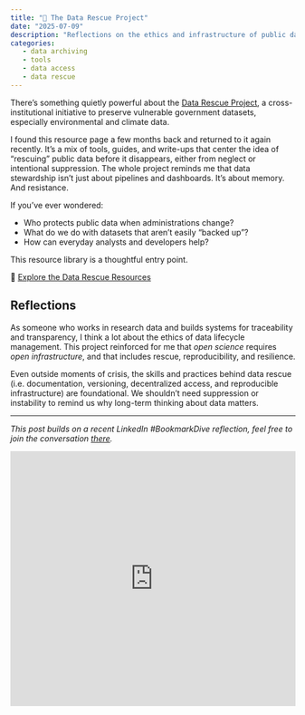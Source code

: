 ```yaml
---
title: "📌 The Data Rescue Project"
date: "2025-07-09"
description: "Reflections on the ethics and infrastructure of public data stewardship, highlighting the tools and vision behind the Data Rescue Project."
categories:
   - data archiving
   - tools
   - data access
   - data rescue
---
```


There’s something quietly powerful about the [Data Rescue Project](https://www.datarescueproject.org/about-data-rescue-project/), a cross-institutional initiative to preserve vulnerable government datasets, especially environmental and climate data.

I found this resource page a few months back and returned to it again recently. It’s a mix of tools, guides, and write-ups that center the idea of “rescuing” public data before it disappears, either from neglect or intentional suppression. The whole project reminds me that data stewardship isn't just about pipelines and dashboards. It’s about memory. And resistance.

If you’ve ever wondered:

- Who protects public data when administrations change?
- What do we do with datasets that aren’t easily “backed up”?
- How can everyday analysts and developers help?

This resource library is a thoughtful entry point.

🔗 [Explore the Data Rescue Resources](https://www.datarescueproject.org/resources/)

## Reflections

As someone who works in research data and builds systems for traceability and transparency, I think a lot about the ethics of data lifecycle management. This project reinforced for me that *open science* requires *open infrastructure*, and that includes rescue, reproducibility, and resilience.

Even outside moments of crisis, the skills and practices behind data rescue (i.e. documentation, versioning, decentralized access, and reproducible infrastructure) are foundational. We shouldn't need suppression or instability to remind us why long-term thinking about data matters.

---

*This post builds on a recent LinkedIn #BookmarkDive reflection, feel free to join the conversation [there](https://www.linkedin.com/posts/mirandaleigh_resources-activity-7348739134313713664-yV4k?utm_source=share&utm_medium=member_desktop&rcm=ACoAAAlIdLkBFtiJzHRZxK10HWpjPNqHsthrMgg).*

<iframe src="https://www.linkedin.com/embed/feed/update/urn:li:share:7348739131415404545?collapsed=1" height="450" width="504" frameborder="0" allowfullscreen="" title="Embedded post"></iframe>